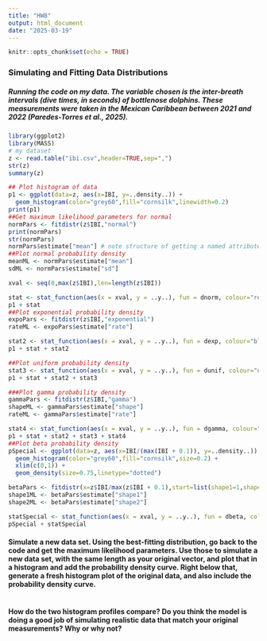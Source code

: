 ```yaml
---
title: "HW8"
output: html_document
date: "2025-03-19"
---
```


```r
knitr::opts_chunk$set(echo = TRUE)
```
### Simulating and Fitting Data Distributions
##### Running the code on my data. The variable chosen is the inter-breath intervals (dive times, in seconds) of bottlenose dolphins. These measurements were taken in the Mexican Caribbean between 2021 and 2022 (Paredes-Torres et al., 2025).
```r
library(ggplot2)
library(MASS)
# my dataset
z <- read.table("ibi.csv",header=TRUE,sep=",")
str(z)
summary(z)

## Plot histogram of data
p1 <- ggplot(data=z, aes(x=IBI, y=..density..)) +
  geom_histogram(color="grey60",fill="cornsilk",linewidth=0.2) 
print(p1)
##Get maximum likelihood parameters for normal
normPars <- fitdistr(z$IBI,"normal")
print(normPars)
str(normPars)
normPars$estimate["mean"] # note structure of getting a named attribute
##Plot normal probability density
meanML <- normPars$estimate["mean"]
sdML <- normPars$estimate["sd"]

xval <- seq(0,max(z$IBI),len=length(z$IBI))

stat <- stat_function(aes(x = xval, y = ..y..), fun = dnorm, colour="red", n = length(z$IBI), args = list(mean = meanML, sd = sdML))
p1 + stat
##Plot exponential probability density
expoPars <- fitdistr(z$IBI,"exponential")
rateML <- expoPars$estimate["rate"]

stat2 <- stat_function(aes(x = xval, y = ..y..), fun = dexp, colour="blue", n = length(z$IBI), args = list(rate=rateML))
p1 + stat + stat2

##Plot uniform probability density
stat3 <- stat_function(aes(x = xval, y = ..y..), fun = dunif, colour="darkgreen", n = length(z$IBI), args = list(min=min(z$IBI), max=max(z$IBI)))
p1 + stat + stat2 + stat3

###Plot gamma probability density
gammaPars <- fitdistr(z$IBI,"gamma")
shapeML <- gammaPars$estimate["shape"]
rateML <- gammaPars$estimate["rate"]

stat4 <- stat_function(aes(x = xval, y = ..y..), fun = dgamma, colour="brown", n = length(z$IBI), args = list(shape=shapeML, rate=rateML))
p1 + stat + stat2 + stat3 + stat4
##Plot beta probability density
pSpecial <- ggplot(data=z, aes(x=IBI/(max(IBI + 0.1)), y=..density..)) +
  geom_histogram(color="grey60",fill="cornsilk",size=0.2) + 
  xlim(c(0,1)) +
  geom_density(size=0.75,linetype="dotted")

betaPars <- fitdistr(x=z$IBI/max(z$IBI + 0.1),start=list(shape1=1,shape2=2),"beta")
shape1ML <- betaPars$estimate["shape1"]
shape2ML <- betaPars$estimate["shape2"]

statSpecial <- stat_function(aes(x = xval, y = ..y..), fun = dbeta, colour="orchid", n = length(z$IBI), args = list(shape1=shape1ML,shape2=shape2ML))
pSpecial + statSpecial
```
#### Simulate a new data set. Using the best-fitting distribution, go back to the code and get the maximum likelihood parameters. Use those to simulate a new data set, with the same length as your original vector, and plot that in a histogram and add the probability density curve. Right below that, generate a fresh histogram plot of the original data, and also include the probability density curve.
```r

```
#### How do the two histogram profiles compare? Do you think the model is doing a good job of simulating realistic data that match your original measurements? Why or why not?

